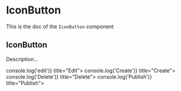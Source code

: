 <!--- IconButton.stories.mdx --->


<Meta
  title="IconButton"
  component={IconButton}
/>

# IconButton

This is the doc of the `IconButton` component

## IconButton

Description...

<Canvas>
  <Story name="base">
    <Box padding={7}>
      <Grid inline cols="repeat(4, auto)" gap={1}>
        <IconButton onClick={() => console.log('edit')} title="Edit">
          <EditIcon />
        </IconButton>
        <IconButton onClick={() => console.log('Create')} title="Create">
          <AddIcon />
        </IconButton>
        <IconButton onClick={() => console.log('Delete')} title="Delete">
          <DeleteIcon />
        </IconButton>
        <IconButton onClick={() => console.log('Publish')} title="Publish">
          <PublishIcon />
        </IconButton>
      </Grid>
    </Box>
  </Story>
</Canvas>
